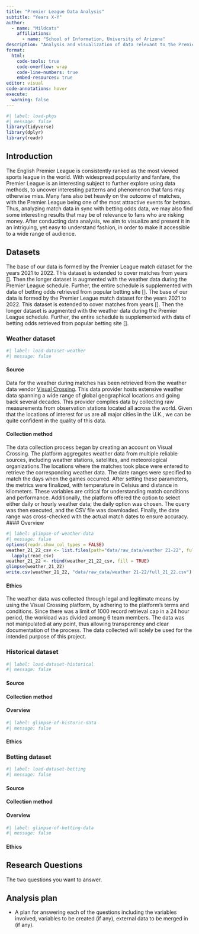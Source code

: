 ```yaml
---
title: "Premier League Data Analysis"
subtitle: "Years X-Y"
author: 
  - name: "Mildcats"
    affiliations:
      - name: "School of Information, University of Arizona"
description: "Analysis and visualization of data relevant to the Premier League"
format:
  html:
    code-tools: true
    code-overflow: wrap
    code-line-numbers: true
    embed-resources: true
editor: visual
code-annotations: hover
execute:
  warning: false
---
```


```r
#| label: load-pkgs
#| message: false
library(tidyverse)
library(dplyr)
library(readr)
```

## Introduction

The English Premier League is consistently ranked as the most viewed sports league in the world. With widespread popularity and fanfare, the Premier League is an interesting subject to further explore using data methods, to uncover interesting patterns and phenomenon that fans may otherwise miss. Many fans also bet heavily on the outcome of matches, with the Premier League being one of the most attractive events for bettors. Thus, analyzing match data in sync with betting odds data, we may also find some interesting results that may be of relevance to fans who are risking money. After conducting data analysis, we aim to visualize and present it in an intriguing, yet easy to understand fashion, in order to make it accessible to a wide range of audience.

## Datasets
The base of our data is formed by the Premier League match dataset for the years 2021 to 2022. This dataset is extended to cover matches from years []. Then the longer dataset is augmented with the weather data during the Premier League schedule. Further, the entire schedule is supplemented with data of betting odds retrieved from popular betting site []. 
The base of our data is formed by the Premier League match dataset for the years 2021 to 2022. This dataset is extended to cover matches from years []. Then the longer dataset is augmented with the weather data during the Premier League schedule. Further, the entire schedule is supplemented with data of betting odds retrieved from popular betting site []. 

### Weather dataset

```r
#| label: load-dataset-weather
#| message: false
```

#### Source

Data for the weather during matches has been retrieved from the weather data vendor [Visual Crossing](https://www.visualcrossing.com/weather-data). This data provider hosts extensive weather data spanning a wide range of global geographical locations and going back several decades. This provider compiles data by collecting raw measurements from observation stations located all across the world. Given that the locations of interest for us are all major cities in the U.K., we can be quite confident in the quality of this data.

#### Collection method

The data collection process began by creating an account on Visual Crossing. The platform aggregates weather data from multiple reliable sources, including weather stations, satellites, and meteorological organizations.The locations where the matches took place were entered to retrieve the corresponding weather data. The date ranges were specified to match the days when the games occurred. After setting these parameters, the metrics were finalized, with temperature in Celsius and distance in kilometers. These variables are critical for understanding match conditions and performance. Additionally, the platform offered the option to select either daily or hourly weather data; the daily option was chosen. The query was then executed, and the CSV file was downloaded. Finally, the date range was cross-checked with the actual match dates to ensure accuracy.    
#### Overview

```r
#| label: glimpse-of-weather-data
#| message: false
options(readr.show_col_types = FALSE)
weather_21_22_csv <- list.files(path="data/raw_data/weather 21-22", full.names = TRUE) %>% 
  lapply(read_csv)
weather_21_22 <- rbind(weather_21_22_csv, fill = TRUE)
glimpse(weather_21_22)
write.csv(weather_21_22, "data/raw_data/weather 21-22/full_21_22.csv")
```

#### Ethics

The weather data was collected through legal and legitimate means by using the Visual Crossing platform, by adhering to the platform's terms and conditions. Since there was a limit of 1000 record retrieval cap in a 24 hour period, the workload was divided among 6 team members. The data was not manipulated at any point, thus allowing transperency and clear documentation of the process. The data collected will solely be used for the intended purpose of this project.

### Historical dataset

```r
#| label: load-dataset-historical
#| message: false
```

#### Source

#### Collection method

#### Overview

```r
#| label: glimpse-of-historic-data
#| message: false
```

#### Ethics

### Betting dataset

```r
#| label: load-dataset-betting
#| message: false
```

#### Source

#### Collection method

#### Overview

```r
#| label: glimpse-of-betting-data
#| message: false
```

#### Ethics

## Research Questions

The two questions you want to answer.

## Analysis plan

-   A plan for answering each of the questions including the variables involved, variables to be created (if any), external data to be merged in (if any).
